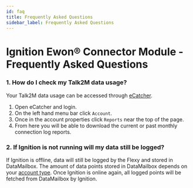 ```yaml
---
id: faq
title: Frequently Asked Questions
sidebar_label: Frequently Asked Questions
---
```


# Ignition Ewon® Connector Module - Frequently Asked Questions

### 1. How do I check my Talk2M data usage?

Your Talk2M data usage can be accessed
through [eCatcher](https://ewon.biz/cloud-services/talk2m/ecatcher "https://ewon.biz/cloud-services/talk2m/ecatcher").

1. Open eCatcher and login.
2. On the left hand menu bar click `Account`.
3. Once in the account properties click `Reports` near the top of the page.
4. From here you will be able to download the current or past monthly connection log reports.

### 2. If Ignition is not running will my data still be logged?

If Ignition is offline, data will still be logged by the Flexy and stored in DataMailbox. The amount of data points
stored in DataMailbox depends on
your [account type](https://ewon.biz/cloud-services/talk2m/plan-pricing "https://ewon.biz/cloud-services/talk2m/plan-pricing").
Once Ignition is online again, all logged points will be fetched from DataMailbox by Ignition.
